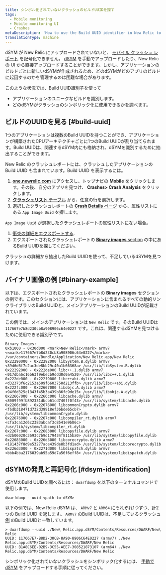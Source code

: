```yaml
---
title: シンボル化されていないクラッシュのビルドUUIDを探す
tags:
  - Mobile monitoring
  - Mobile monitoring UI
  - Crashes
metaDescription: 'How to use the Build UUID identifier in New Relic to identify a unique build of an app, and to find which dSYM to use to symbolicate a crash.'
translationType: machine
---
```


dSYM が New Relic にアップロードされていないと、 [モバイル クラッシュ レポート](/docs/mobile-monitoring/mobile-monitoring-ui/crashes/investigate-mobile-app-crash-report) を記号化できません。 [dSYM](/docs/mobile-monitoring/new-relic-mobile-ios/install-configure/upload-dsyms-bitcode-apps) を手動でアップロードしたり、New Relic の UI から直接アップロードすることができます。しかし、アプリケーションのビルドごとに新しいdSYMが作成されるため、どのdSYMがどのアプリのビルドに起因するのかを管理するのは困難な場合があります。

このような状況では、Build UUID識別子を使って

* アプリケーションのユニークなビルドを識別します。
* どのdSYMがクラッシュのシンボリック化に使用できるかを調べます。

## ビルドのUUIDを見る [#build-uuid]

1つのアプリケーションは複数のBuild UUIDを持つことができ、アプリケーションが構築されたCPUアーキテクチャごとに1つのBuild UUIDが割り当てられます。Build UUIDは、関連するdSYM内にも格納され、dSYMを識別するために抽出することができます。

New Relic のクラッシュレポートには、クラッシュしたアプリケーションの Build UUID も含まれています。Build UUID を表示するには。

1. **[one.newrelic.com](https://one.newrelic.com)** にアクセスし、トップナビの **Mobile** をクリックします。その後、自分のアプリを見つけ、 **Crashes> Crash Analysis** をクリックします。
2. [**クラッシュリスト** テーブル](/docs/mobile-monitoring/mobile-monitoring-ui/crashes/view-mobile-app-crashes) から、任意の行を選択します。
3. 選択したクラッシュレポートの [**Crash Details** ページ](/docs/mobile-monitoring/mobile-monitoring-ui/crashes/investigate-mobile-app-crash-report#viewing) から、属性リストにある `App Image Uuid` を探します。

`App Image Uuid` が選択したクラッシュレポートの属性リストにない場合。

1. [衝突の詳細をエクスポートする](/docs/mobile-monitoring/mobile-monitoring-ui/crashes/investigate-mobile-app-crash-report#viewing).
2. エクスポートされたクラッシュレポートの [**Binary images** section](#binary-example) の中にあるBuild UUIDを探してください。

クラッシュの詳細から抽出したBuild UUIDを使って、不足しているdSYMを見つけます。

## バイナリ画像の例 [#binary-example]

以下は、エクスポートされたクラッシュレポートの **Binary images** セクションの例です。このセクションには、アプリケーションに含まれるすべての動的リンクライブラリのBuild UUIDと、メインアプリケーションのBuild UUIDが記載されています。

この例では、メインのアプリケーションは `New Relic` です。そのBuild UUIDは `117667e7b8d230cb8a908906c64e0227` です。これは、関連するdSYMを見つけるために使用できる識別子です。

```
Binary Images:
0xb1000 - 0x30d000 <mark>New Relic</mark> armv7 <<mark>117667e7b8d230cb8a908906c64e0227</mark>> /var/containers/Bundle/Application/New Relic.app/New Relic
0x22290000 - 0x22292000 libSystem.B.dylib armv7 <39d6d6f7c2ac3de8bb29c40a1b66368a> /usr/lib/libSystem.B.dylib
0x22292000 - 0x222de000 libc++.1.dylib armv7 <017dba6c16b63f9ebecb9ddd0d0a4520> /usr/lib/libc++.1.dylib
0x222de000 - 0x222f9000 libc++abi.dylib armv7 <d32373f6c2153a509f6603750d213ffb> /usr/lib/libc++abi.dylib
0x222fc000 - 0x22667000 libobjc.A.dylib armv7 <94f6d325c1843f45b3a439b86fc9de15> /usr/lib/libobjc.A.dylib
0x22667000 - 0x2266c000 libcache.dylib armv7 <8009f99fb892331dbcb61cd740ff0f43> /usr/lib/system/libcache.dylib
0x2266c000 - 0x22676000 libcommonCrypto.dylib armv7 <f6db318471d732d39918ef36bde65cb7> /usr/lib/system/libcommonCrypto.dylib
0x22676000 - 0x2267c000 libcompiler_rt.dylib armv7 <cfa3ca12d6c2383abcaf3c8541e9b86c> /usr/lib/system/libcompiler_rt.dylib
0x2267c000 - 0x22683000 libcopyfile.dylib armv7 <d2b06020c3693c7b9d179434f8115ba0> /usr/lib/system/libcopyfile.dylib
0x22683000 - 0x226d3000 libcorecrypto.dylib armv7 <181437f8d9e53277ace439de8b3fd1ad> /usr/lib/system/libcorecrypto.dylib
0x226d3000 - 0x2271d000 libdispatch.dylib armv7 <bbb4bba2176039ab95a59d7a56f6eff8> /usr/lib/system/libdispatch.dylib
```

## dSYMの発見と再記号化 [#dsym-identification]

dSYMのBuild UUIDを調べるには： `dwarfdump` を以下のターミナルコマンドで使用します。

```
dwarfdump --uuid <path-to-dSYM>
```

以下の例では、New Relic dSYM は、 `ARMv7` と `ARM64` にそれぞれ1つずつ、計2つの Build UUID を返します。 `ARMv7` のBuild UUIDは、不足しているクラッシュ [例](#binary-example) のBuild UUIDと一致しています。

```
> dwarfdump --uuid ./New\ Relic.app.dSYM/Contents/Resources/DWARF/New\ Relic
UUID: 117667E7-B8D2-30CB-8A90-8906C64E0227 (armv7) ./New Relic.app.dSYM/Contents/Resources/DWARF/New Relic
UUID: B1A8C6EE-02B9-3C55-AEE7-308521873107 (arm64) ./New Relic.app.dSYM/Contents/Resources/DWARF/New Relic
```

シンボリック化されていないクラッシュをシンボリック化するには、 [手動でdSYM](/docs/mobile-monitoring/new-relic-mobile-ios/install-configure/upload-dsyms-bitcode-apps) をアップロードする手順に従ってください。
